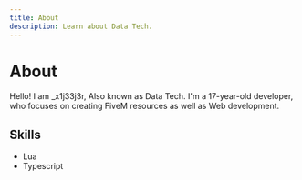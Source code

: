```yaml
---
title: About
description: Learn about Data Tech.
---
```

# About

Hello! I am _x1j33j3r, Also known as Data Tech. I'm a 17-year-old developer, who focuses on creating FiveM resources
as well as Web development.

## Skills
- Lua
- Typescript

